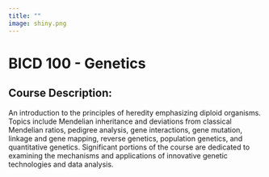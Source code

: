 ```yaml
---
title: ""
image: shiny.png
---
```


# BICD 100 - Genetics

## Course Description:

An introduction to the principles of heredity emphasizing diploid organisms. Topics include Mendelian inheritance and deviations from classical Mendelian ratios, pedigree analysis, gene interactions, gene mutation, linkage and gene mapping, reverse genetics, population genetics, and quantitative genetics. Significant portions of the course are dedicated to examining the mechanisms and applications of innovative genetic technologies and data analysis.

